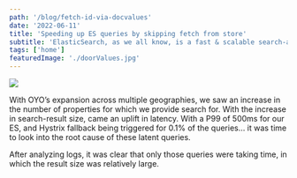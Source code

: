 ```yaml
---
path: '/blog/fetch-id-via-docvalues'
date: '2022-06-11'
title: 'Speeding up ES queries by skipping fetch from store'
subtitle: 'ElasticSearch, as we all know, is a fast & scalable search-analytics engine built on top of Apache Lucene. It’s capability of providing full text-based search along with filters makes it ideal'
tags: ['home']
featuredImage: './doorValues.jpg'
---
```

![](./doorValues.jpg)

With OYO’s expansion across multiple geographies, we saw an increase in the number of properties for which we provide search for. With the increase in search-result size, came an uplift in latency. With a P99 of 500ms for our ES, and Hystrix fallback being triggered for 0.1% of the queries… it was time to look into the root cause of these latent queries.

After analyzing logs, it was clear that only those queries were taking time, in which the result size was relatively large.
